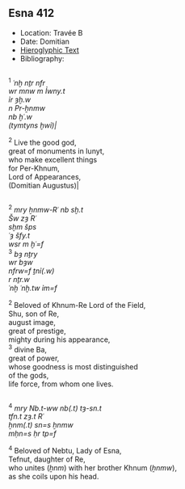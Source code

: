 ## Esna 412 {-}

<style>  
  
  .col2 {  
    columns: 2 320px;         /* number of columns and width in pixels*/  
    -webkit-columns: 2 320px; /* chrome, safari */  
    -moz-columns: 2 320px;    /* firefox */  
    -webkit-column-break-inside: avoid;  
    -page-break-inside: avoid;  
    -break-inside: avoid;  
  }  
  
</style>  

- Location: Travée B
- Date: Domitian 
- [Hieroglyphic Text](https://www.ifao.egnet.net/uploads/publications/enligne/Temples-Esna004.pdf#page=57){target="_blank"}  
- Bibliography: 

<div class="col2">

^1^ *ʿnḫ nṯr nfr*  
*wr mnw m Ỉwny.t*  
*ỉr ȝḫ.w*   
*n Pr-ẖnmw*  
*nb ḫʿ.w*  
*(tymtyns ḫwỉ)|*  
  
^2^ Live the good god,  
great of monuments in Iunyt,  
who make excellent things  
for Per-Khnum,    
Lord of Appearances,    
(Domitian Augustus)|

</div>

<div class="col2">

^2^ *mry ẖnmw-Rʿ nb sḫ.t*  
*Šw zȝ Rʿ*  
*sḫm šps *  
*ʿȝ šfy.t*  
*wsr m ḫʿ=f*  
^3^ *bȝ nṯry*  
*wr bȝw *  
*nfrw=f ṯnỉ(.w)*   
*r nṯr.w*  
*ʿnḫ ʿnḫ.tw ỉm=f*  
    
^2^ Beloved of Khnum-Re Lord of the Field,    
Shu, son of Re,  
august image,  
great of prestige,  
mighty during his appearance,  
^3^ divine Ba,  
great of power,  
whose goodness is most distinguished  
of the gods,  
life force, from whom one lives.

</div>

<div class="col2">

^4^ *mry Nb.t-ww nb(.t) tȝ-sn.t*  
*tfn.t zȝ.t Rʿ*  
*ẖnm(.t) sn=s ẖnmw*  
*mḥn=s ḥr tp=f*  
   
^4^ Beloved of Nebtu, Lady of Esna,  
Tefnut, daughter of Re,  
who unites (*ẖnm*) with her brother Khnum (*ẖnmw*),  
as she coils upon his head.  

</div>